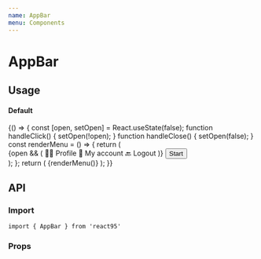 ```yaml
---
name: AppBar
menu: Components
---
```



# AppBar

## Usage

#### Default

<Playground>
  {() => {
    const [open, setOpen] = React.useState(false);
    function handleClick() {
      setOpen(!open);
    }
    function handleClose() {
      setOpen(false);
    }
    const renderMenu = () => {
      return (
        <div>
          {open && (
            <List onClick={handleClose}>
              <ListItem>
                <span role='img' aria-label='👨‍💻'>
                  👨‍💻
                </span>
                Profile
              </ListItem>
              <ListItem>
                <span role='img' aria-label='📁'>
                  📁
                </span>
                My account
              </ListItem>
              <Divider />
              <ListItem disabled>
                <span role='img' aria-label='🔙'>
                  🔙
                </span>
                Logout
              </ListItem>
            </List>
          )}
          <Button
            onClick={handleClick}
            active={open}
            style={{ fontWeight: 'bold' }}
          >
            Start
          </Button>
        </div>
      );
    };
    return (
      <AppBar style={{ position: 'relative' }}>
        <Toolbar style={{ justifyContent: 'space-between' }}>
          {renderMenu()}
          <TextField
            placeholder='Search...'
            width={150}
            style={{ marginLeft: 4 }}
          />
        </Toolbar>
      </AppBar>
    );
  }}
</Playground>

## API

### Import

```
import { AppBar } from 'react95'
```

### Props

<Props of={AppBar} />
